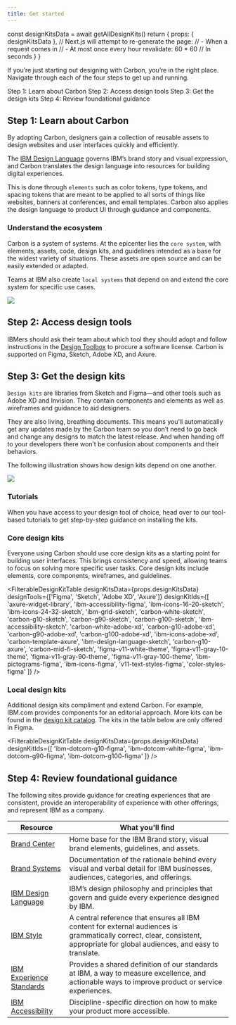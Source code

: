 ```yaml
---
title: Get started
---
```



  const designKitsData = await getAllDesignKits()
  return {
    props: { designKitsData },
    // Next.js will attempt to re-generate the page:
    // - When a request comes in
    // - At most once every hour
    revalidate: 60 * 60 // In seconds
  }
}

<PageDescription>

If you’re just starting out designing with Carbon, you’re in the right place. Navigate through each
of the four steps to get up and running.

</PageDescription>

<AnchorLinks>
  <AnchorLink>Step 1: Learn about Carbon</AnchorLink>
  <AnchorLink>Step 2: Access design tools</AnchorLink>
  <AnchorLink>Step 3: Get the design kits</AnchorLink>
  <AnchorLink>Step 4: Review foundational guidance</AnchorLink>
</AnchorLinks>

## Step 1: Learn about Carbon

By adopting Carbon, designers gain a collection of reusable assets to design websites and user
interfaces quickly and efficiently.

The [IBM Design Language](https://www.ibm.com/design/language/) governs IBM’s brand story and visual
expression, and Carbon translates the design language into resources for building digital
experiences.

This is done through `elements` such as color tokens, type tokens, and spacing tokens that are meant
to be applied to all sorts of things like websites, banners at conferences, and email templates.
Carbon also applies the design language to product UI through guidance and components.

### Understand the ecosystem

Carbon is a system of systems. At the epicenter lies the `core system`, with elements, assets, code,
design kits, and guidelines intended as a base for the widest variety of situations. These assets
are open source and can be easily extended or adapted.

Teams at IBM also create `local systems` that depend on and extend the core system for specific use
cases.

<Image src="/designing/get-started/CarbonSystem.png" />

## Step 2: Access design tools

IBMers should ask their team about which tool they should adopt and follow instructions in the
[Design Toolbox](https://w3.ibm.com/design/toolbox/#/) to procure a software license. Carbon is
supported on Figma, Sketch, Adobe XD, and Axure.

<Row className="resource-card-group">
<Column colMd={4} colLg={4} noGutterSm>
    <ResourceCard
      subTitle="Get Figma"
      aspectRatio="2:1"
      actionIcon="launch"
      href="https://w3.ibm.com/design/toolbox/#/ui-design-tools/figma/README"
      >

<MdxIcon name="figma" />

  </ResourceCard>
</Column>
<Column colMd={4} colLg={4} noGutterSm>
    <ResourceCard
      subTitle="Get Sketch"
      actionIcon="launch"
      aspectRatio="2:1"
      href="https://w3.ibm.com/design/toolbox/#/ui-design-tools/sketch/README"
      >

<MdxIcon name="sketch" />

  </ResourceCard>
</Column>
<Column colMd={4} colLg={4} noGutterSm>
    <ResourceCard
      subTitle="Get Adobe XD"
      aspectRatio="2:1"
      actionIcon="launch"
      href="https://w3.ibm.com/design/toolbox/#/ui-design-tools/adobe-creative-cloud/README"
      >

<MdxIcon name="adobe32" />

  </ResourceCard>
</Column>
<Column colMd={4} colLg={4} noGutterSm>
    <ResourceCard
      subTitle="Get Axure"
      aspectRatio="2:1"
      actionIcon="launch"
      href="https://w3.ibm.com/design/toolbox/#/prototyping-tools/axure/README"
      >

<MdxIcon name="axure32" />

  </ResourceCard>
</Column>
</Row>

## Step 3: Get the design kits

`Design kits` are libraries from Sketch and Figma—and other tools such as Adobe XD and Invision.
They contain components and elements as well as wireframes and guidance to aid designers.

They are also living, breathing documents. This means you’ll automatically get any updates made by
the Carbon team so you don’t need to go back and change any designs to match the latest release. And
when handing off to your developers there won’t be confusion about components and their behaviors.

The following illustration shows how design kits depend on one another.

<Image src="/designing/get-started/KitDependancy.png" />

### Tutorials

When you have access to your design tool of choice, head over to our tool-based tutorials to get
step-by-step guidance on installing the kits.

<CardGroup>
  <MiniCard title="Figma tutorial" href="https://next.carbondesignsystem.com/designing/figma">
    <MdxIcon name="figma" />
  </MiniCard>
  <MiniCard title="Sketch tutorial" href="https://next.carbondesignsystem.com/designing/sketch">
    <MdxIcon name="sketch" />
  </MiniCard>
  <MiniCard title="Adobe XD tutorial" href="https://next.carbondesignsystem.com/designing/adobe-xd">
    <MdxIcon name="adobe24" />
  </MiniCard>
  <MiniCard title="Axure tutorial" href="https://next.carbondesignsystem.com/designing/axure">
    <MdxIcon name="axure32" />
  </MiniCard>
</CardGroup>

### Core design kits

Everyone using Carbon should use core design kits as a starting point for building user interfaces.
This brings consistency and speed, allowing teams to focus on solving more specific user tasks. Core
design kits include elements, core components, wireframes, and guidelines.

<FilterableDesignKitTable
  designKitsData={props.designKitsData}
  designTools={['Figma', 'Sketch', 'Adobe XD', 'Axure']}
  designKitIds={[
    'axure-widget-library',
    'ibm-accessibility-figma',
    'ibm-icons-16-20-sketch',
    'ibm-icons-24-32-sketch',
    'ibm-grid-sketch',
    'carbon-white-sketch',
    'carbon-g10-sketch',
    'carbon-g90-sketch',
    'carbon-g100-sketch',
    'ibm-accessibility-sketch',
    'carbon-white-adobe-xd',
    'carbon-g10-adobe-xd',
    'carbon-g90-adobe-xd',
    'carbon-g100-adobe-xd',
    'ibm-icons-adobe-xd',
    'carbon-template-axure',
    'ibm-design-language-sketch',
    'carbon-g10-axure',
    'carbon-mid-fi-sketch',
    'figma-v11-white-theme',
    'figma-v11-gray-10-theme',
    'figma-v11-gray-90-theme',
    'figma-v11-gray-100-theme',
    'ibm-pictograms-figma',
    'ibm-icons-figma',
    'v11-text-styles-figma',
    'color-styles-figma'
  ]}
/>

### Local design kits

Additional design kits compliment and extend Carbon. For example, IBM.com provides components for an
editorial approach. More kits can be found in the [design kit catalog](). The kits in the table
below are only offered in Figma.

<FilterableDesignKitTable
  designKitsData={props.designKitsData}
  designKitIds={[
    'ibm-dotcom-g10-figma',
    'ibm-dotcom-white-figma',
    'ibm-dotcom-g90-figma',
    'ibm-dotcom-g100-figma'
  ]}
/>

## Step 4: Review foundational guidance

The following sites provide guidance for creating experiences that are consistent, provide an
interoperability of experience with other offerings, and represent IBM as a company.

| **Resource**                                                                                                                | **What you'll find**                                                                                                                                                          |
| --------------------------------------------------------------------------------------------------------------------------- | ----------------------------------------------------------------------------------------------------------------------------------------------------------------------------- |
| [Brand Center](https://www.ibm.com/brand/)                                                                                  | Home base for the IBM Brand story, visual brand elements, guidelines, and assets.                                                                                             |
| [Brand Systems](https://www.ibm.com/brand/experience-guides)                                                                | Documentation of the rationale behind every visual and verbal detail for IBM businesses, audiences, categories, and offerings.                                                |
| [IBM Design Language](https://www.ibm.com/design/language/)                                                                 | IBM’s design philosophy and principles that govern and guide every experience designed by IBM.                                                                                |
| [IBM Style](https://ibmdocs-test.mybluemix.net/docs/en/ibm-style?_ga=2.139068405.716538948.1649782752-687898146.1623775061) | A central reference that ensures all IBM content for external audiences is grammatically correct, clear, consistent, appropriate for global audiences, and easy to translate. |
| [IBM Experience Standards](https://w3.ibm.com/design/experience-standards/)                                                 | Provides a shared definition of our standards at IBM, a way to measure excellence, and actionable ways to improve product or service experiences.                             |
| [IBM Accessibility](https://www.ibm.com/able/)                                                                              | Discipline-specific direction on how to make your product more accessible.                                                                                                    |
